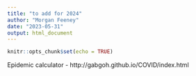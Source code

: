 ```yaml
---
title: "to add for 2024"
author: "Morgan Feeney"
date: "2023-05-31"
output: html_document
---
```


```r
knitr::opts_chunk$set(echo = TRUE)
```

Epidemic calculator - http://gabgoh.github.io/COVID/index.html

